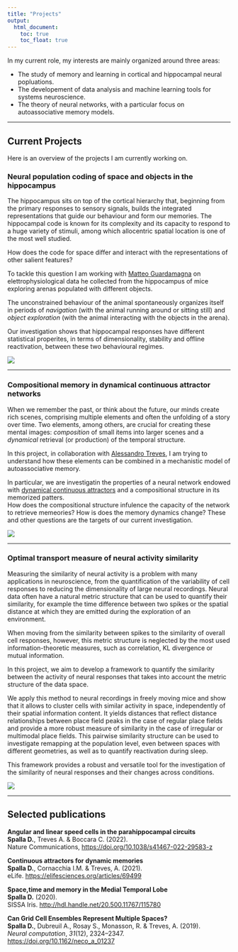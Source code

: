```yaml
---
title: "Projects"
output: 
  html_document:
    toc: true
    toc_float: true
---
```


In my current role, my interests are mainly organized around three areas: 

- The study of memory and learning in  cortical and hippocampal neural popluations.
- The developement of data analysis and machine learning tools for systems neuroscience.
- The theory of neural networks, with a particular focus on autoassociative memory models.

---

## Current Projects
Here is an overview of the projects I am currently working on.


### Neural population coding of space and objects in the hippocampus

The hippocampus sits on top of the cortical hierarchy that, beginning from the primary responses to  sensory signals, builds the integrated representations that guide our behaviour and form our memories.
The hippocampal code is known for its complexity and its capacity to respond to a huge variety of stimuli, among which allocentric spatial location is one of the most well studied.

How does the code for space differ and interact with the representations of other salient features?

To tackle this question I am working with [Matteo Guardamagna](https://scholar.google.fi/citations?user=wGGPUeEAAAAJ&hl=pl) on elettrophysiological data he collected from the hippocampus of mice exploring arenas populated with different objects. 

The unconstrained behaviour of the animal spontaneously organizes itself in periods of *navigation* (with the animal running around or sitting still) and *object exploration* (with the animal interacting with the objects in the arena).

Our investigation shows that hippocampal responses have different statistical properites, in terms of dimensionality, stability and offline reactivation, between these two behavioural regimes.



![](https://davidespalla.github.io/images/ethogram_example1.gif)

---

### Compositional memory in dynamical continuous attractor networks

When we remember the past, or think about the future, our minds create rich scenes, comprising multiple elements and often the unfolding of a story over time.
Two elements, among others, are crucial for creating these mental images: *composition* of small items into larger scenes and a *dynamical* retrieval (or production) of the temporal structure.

In this project, in collaboration with [Alessandro Treves](https://people.sissa.it/~ale/), I am trying to understand how these elements can be combined in a mechanistic model of autoassociative memory.

In particular, we are investigatin the properties of a neural network endowed with [dynamical continuous attractors](https://elifesciences.org/articles/69499) and a compositional structure in its memorized patters.  
How does the compositional structure infulence the capacity of the network to retrieve memeories? How is does the memory dynamics change? These and other questions are the targets of our current investigation.

![](./images/sequence.gif)

---

### Optimal transport measure of neural activity similarity

Measuring the similarity of neural activity is a problem with many applications in neuroscience, from the quantification of the variability of cell responses to reducing the dimensionality of large neural recordings.
Neural data often have a natural metric structure that can be used to quantify their similarity, for example the time difference between two spikes or the spatial distance at which they are emitted during the exploration of an environment.

When moving from the similarity between spikes to the similarity of overall cell responses, however, this metric structure is neglected by the most used information-theoretic measures, such as correlation, KL divergence or mutual information.

In this project, we aim to develop a framework to quantify the similarity between the activity of neural responses that takes into account the metric structure of the data space.

We apply this method to neural recordings in freely moving mice and show that it allows to cluster cells with similar activity in space, independently of their spatial information content. 
It yields distances that reflect distance relationships between place field peaks in the case of regular place fields and provide a more robust measure of similarity in the case of irregular or multimodal place fields.
This pairwise similarity structure can be used to investigate remapping at the population level, even between spaces with different geometries, as well as to quantify reactivation during sleep.

This framework provides a robust and versatile tool for the investigation of the similarity of neural responses and their changes across conditions.

![](./images/clustering_example.png)




---

## Selected publications

**Angular and linear speed cells in the parahippocampal circuits**  
**Spalla D.**, Treves A. & Boccara C. (2022).  
Nature Communications, [https://doi.org/10.1038/s41467-022-29583-z](https://doi.org/10.1038/s41467-022-29583-z)

**Continuous attractors for dynamic memories**    
**Spalla D.**, Cornacchia I.M. & Treves, A. (2021).  
eLife. [https://elifesciences.org/articles/69499](https://elifesciences.org/articles/69499)

**Space,time and memory in the Medial Temporal Lobe**  
**Spalla D.** (2020).  
SISSA Iris. [http://hdl.handle.net/20.500.11767/115780](http://hdl.handle.net/20.500.11767/115780)

**Can Grid Cell Ensembles Represent Multiple Spaces?**  
**Spalla D.**, Dubreuil A., Rosay S., Monasson, R. & Treves, A. (2019).  
*Neural computation*, *31*(12), 2324–2347. [https://doi.org/10.1162/neco_a_01237](https://doi.org/10.1162/neco_a_01237)  

